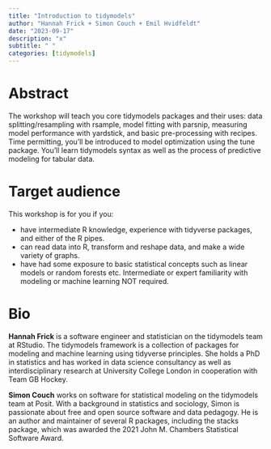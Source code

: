 ```yaml
---
title: "Introduction to tidymodels"
author: "Hannah Frick + Simon Couch + Emil Hvidfeldt"
date: "2023-09-17"
description: "x"
subtitle: " "
categories: [tidymodels]
---
```


# Abstract

The workshop will teach you core tidymodels packages and their uses: data splitting/resampling with rsample, model fitting with parsnip, measuring model performance with yardstick, and basic pre-processing with recipes.
Time permitting, you'll be introduced to model optimization using the tune package.
You'll learn tidymodels syntax as well as the process of predictive modeling for tabular data.

# Target audience

This workshop is for you if you:

-   have intermediate R knowledge, experience with tidyverse packages, and either of the R pipes.
-   can read data into R, transform and reshape data, and make a wide variety of graphs.
-   have had some exposure to basic statistical concepts such as linear models or random forests etc. Intermediate or expert familiarity with modeling or machine learning NOT required.

# Bio

**Hannah Frick** is a software engineer and statistician on the tidymodels team at RStudio.
The tidymodels framework is a collection of packages for modeling and machine learning using tidyverse principles.
She holds a PhD in statistics and has worked in data science consultancy as well as interdisciplinary research at University College London in cooperation with Team GB Hockey.

**Simon Couch** works on software for statistical modeling on the tidymodels team at Posit.
With a background in statistics and sociology, Simon is passionate about free and open source software and data pedagogy.
He is an author and maintainer of several R packages, including the stacks package, which was awarded the 2021 John M. Chambers Statistical Software Award.
